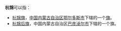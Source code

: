 '''杭锦'''可以指：
* [[杭锦旗|杭锦旗]]，[[中国|中国]][[内蒙古自治区|内蒙古自治区]][[鄂尔多斯市|鄂尔多斯市]]下辖的一个[[旗|旗]]。
* [[杭锦后旗|杭锦后旗]]，中国内蒙古自治区[[巴彦淖尔市|巴彦淖尔市]]下辖的一个旗。
{{disambig|H|cat=二字地名消歧義}}